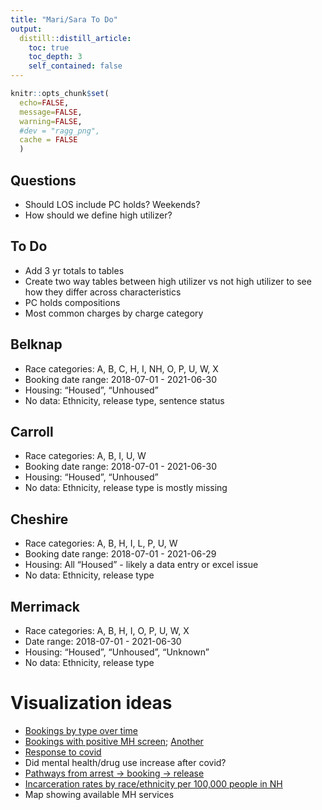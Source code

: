```yaml
---
title: "Mari/Sara To Do"
output: 
  distill::distill_article:
    toc: true
    toc_depth: 3
    self_contained: false
---
```


```r
knitr::opts_chunk$set(
  echo=FALSE, 
  message=FALSE, 
  warning=FALSE,
  #dev = "ragg_png",
  cache = FALSE
  )
```


## Questions  

- Should LOS include PC holds? Weekends?  
- How should we define high utilizer?

## To Do

- Add 3 yr totals to tables  
- Create two way tables between high utilizer vs not high utilizer to see how they differ across characteristics  
- PC holds compositions  
- Most common charges by charge category  

## Belknap  

- Race categories: A, B, C, H, I, NH, O, P, U, W, X    
- Booking date range: 2018-07-01 - 2021-06-30  
- Housing: "Housed", "Unhoused"  
- No data: Ethnicity, release type, sentence status  

## Carroll  

- Race categories: A, B, I, U, W   
- Booking date range: 2018-07-01 - 2021-06-30  
- Housing: "Housed", "Unhoused"  
- No data: Ethnicity, release type is mostly missing

## Cheshire  

- Race categories: A, B, H, I, L, P, U, W   
- Booking date range: 2018-07-01 - 2021-06-29    
- Housing: All "Housed" - likely a data entry or excel issue  
- No data: Ethnicity, release type  

## Merrimack  

- Race categories: A, B, H, I, O, P, U, W, X     
- Date range: 2018-07-01 - 2021-06-30   
- Housing: "Housed", "Unhoused", "Unknown"  
- No data: Ethnicity, release type  

# Visualization ideas

- [Bookings by type over time](https://app.powerbigov.us/view?r=eyJrIjoiMmRkMmNiOTEtNDBlNy00ZjIwLTk3OTQtYzQ5YTA0YzcxZGZmIiwidCI6ImU0YTM0MGU2LWI4OWUtNGU2OC04ZWFhLTE1NDRkMjcwMzk4MCJ9) 
- [Bookings with positive MH screen](https://www.tiftonison.com/dashboard-shows-mental-health-needs-at-johnson-county-jail/); [Another](https://viz.jocogov.org/t/Public/views/SteppingUp/Dashboard?%3Aembed=y&%3Aiid=1&%3AisGuestRedirectFromVizportal=y)
- [Response to covid](https://safetyandjusticechallenge.org/topics/data-analysis/)
- Did mental health/drug use increase after covid? 
- [Pathways from arrest -> booking -> release](https://www.prisonpolicy.org/reports/incomejails.html) 
- [Incarceration rates by race/ethnicity per 100,000 people in NH](https://www.prisonpolicy.org/graphs/2010rates/NH.html) 
- Map showing available MH services
